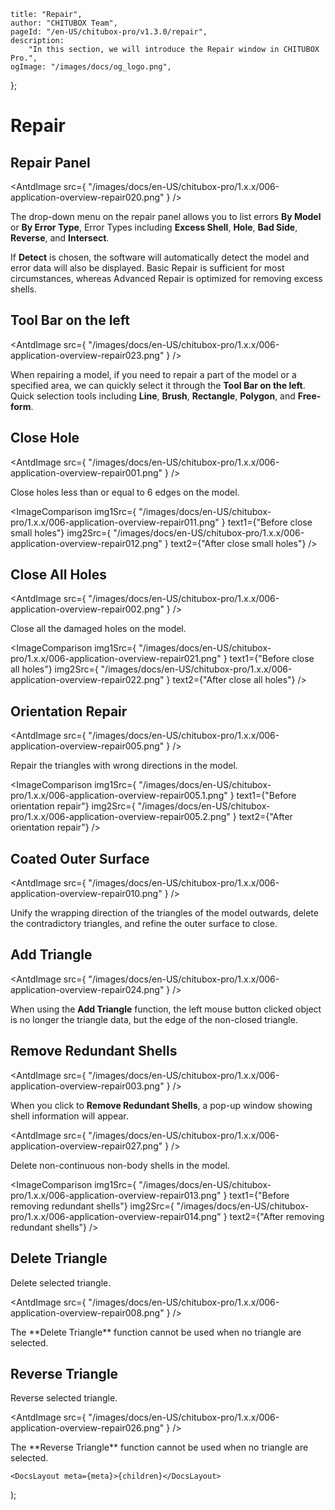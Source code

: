 
	title: "Repair",
	author: "CHITUBOX Team",
	pageId: "/en-US/chitubox-pro/v1.3.0/repair",
	description:
		"In this section, we will introduce the Repair window in CHITUBOX Pro.",
	ogImage: "/images/docs/og_logo.png",
};

# Repair

## Repair Panel

<AntdImage
	src={
		"/images/docs/en-US/chitubox-pro/1.x.x/006-application-overview-repair020.png"
	}
/>

The drop-down menu on the repair panel allows you to list errors **By Model** or **By Error Type**, Error Types including **Excess Shell**, **Hole**, **Bad Side**, **Reverse**, and **Intersect**.

If **Detect** is chosen, the software will automatically detect the model and error data will also be displayed. Basic Repair is sufficient for most circumstances, whereas Advanced Repair is optimized for removing excess shells.

## Tool Bar on the left

<AntdImage
	src={
		"/images/docs/en-US/chitubox-pro/1.x.x/006-application-overview-repair023.png"
	}
/>

When repairing a model, if you need to repair a part of the model or a specified area, we can quickly select it through the **Tool Bar on the left**. Quick selection tools including **Line**, **Brush**, **Rectangle**, **Polygon**, and **Free-form**.

## Close Hole

<AntdImage
	src={
		"/images/docs/en-US/chitubox-pro/1.x.x/006-application-overview-repair001.png"
	}
/>

Close holes less than or equal to 6 edges on the model.

<ImageComparison
	img1Src={
		"/images/docs/en-US/chitubox-pro/1.x.x/006-application-overview-repair011.png"
	}
	text1={"Before close small holes"}
	img2Src={
		"/images/docs/en-US/chitubox-pro/1.x.x/006-application-overview-repair012.png"
	}
	text2={"After close small holes"}
/>

## Close All Holes

<AntdImage
	src={
		"/images/docs/en-US/chitubox-pro/1.x.x/006-application-overview-repair002.png"
	}
/>

Close all the damaged holes on the model.

<ImageComparison
	img1Src={
		"/images/docs/en-US/chitubox-pro/1.x.x/006-application-overview-repair021.png"
	}
	text1={"Before close all holes"}
	img2Src={
		"/images/docs/en-US/chitubox-pro/1.x.x/006-application-overview-repair022.png"
	}
	text2={"After close all holes"}
/>

## Orientation Repair

<AntdImage
	src={
		"/images/docs/en-US/chitubox-pro/1.x.x/006-application-overview-repair005.png"
	}
/>

Repair the triangles with wrong directions in the model.

<ImageComparison
	img1Src={
		"/images/docs/en-US/chitubox-pro/1.x.x/006-application-overview-repair005.1.png"
	}
	text1={"Before orientation repair"}
	img2Src={
		"/images/docs/en-US/chitubox-pro/1.x.x/006-application-overview-repair005.2.png"
	}
	text2={"After orientation repair"}
/>

## Coated Outer Surface

<AntdImage
	src={
		"/images/docs/en-US/chitubox-pro/1.x.x/006-application-overview-repair010.png"
	}
/>

Unify the wrapping direction of the triangles of the model outwards, delete the contradictory triangles, and refine the outer surface to close.

## Add Triangle

<AntdImage
	src={
		"/images/docs/en-US/chitubox-pro/1.x.x/006-application-overview-repair024.png"
	}
/>

When using the **Add Triangle** function, the left mouse button clicked object is no longer the triangle data, but the edge of the non-closed triangle.

## Remove Redundant Shells

<AntdImage
	src={
		"/images/docs/en-US/chitubox-pro/1.x.x/006-application-overview-repair003.png"
	}
/>

When you click to **Remove Redundant Shells**, a pop-up window showing shell information will appear.

<AntdImage
	src={
		"/images/docs/en-US/chitubox-pro/1.x.x/006-application-overview-repair027.png"
	}
/>

Delete non-continuous non-body shells in the model.

<ImageComparison
	img1Src={
		"/images/docs/en-US/chitubox-pro/1.x.x/006-application-overview-repair013.png"
	}
	text1={"Before removing redundant shells"}
	img2Src={
		"/images/docs/en-US/chitubox-pro/1.x.x/006-application-overview-repair014.png"
	}
	text2={"After removing redundant shells"}
/>

## Delete Triangle

Delete selected triangle.

<AntdImage
	src={
		"/images/docs/en-US/chitubox-pro/1.x.x/006-application-overview-repair008.png"
	}
/>

<Admonition type="note">
	The **Delete Triangle** function cannot be used when no triangle are selected.
</Admonition>

## Reverse Triangle

Reverse selected triangle.

<AntdImage
	src={
		"/images/docs/en-US/chitubox-pro/1.x.x/006-application-overview-repair026.png"
	}
/>

<Admonition type="note">
	The **Reverse Triangle** function cannot be used when no triangle are selected.
</Admonition>

	<DocsLayout meta={meta}>{children}</DocsLayout>
);
